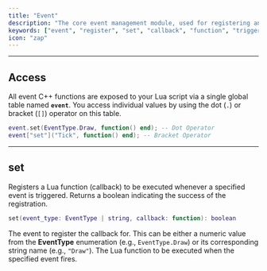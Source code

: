 ```yaml
---
title: "Event"
description: "The core event management module, used for registering and unregistering Lua functions (callbacks) to be executed when specific triggers are fired."
keywords: ["event", "register", "set", "callback", "function", "trigger", "eventtype", "draw", "unload", "module", "api"]
icon: "zap"
---
```


---

## Access

All event C++ functions are exposed to your Lua script via a single global table named **`event`**. You access individual values by using the dot (`.`) or bracket (`[]`) operator on this table.

```lua Event Usage Example
event.set(EventType.Draw, function() end); -- Dot Operator
event["set"]("Tick", function() end); -- Bracket Operator
```

---

## set

Registers a Lua function (callback) to be executed whenever a specified event is triggered. Returns a boolean indicating the success of the registration.

```lua
set(event_type: EventType | string, callback: function): boolean
```

<ParamField path="event_type" type="EventType | string" required>The event to register the callback for. This can be either a numeric value from the **EventType** enumeration (e.g., `EventType.Draw`) or its corresponding string name (e.g., `"Draw"`).</ParamField>
<ParamField path="callback" type="function" required>The Lua function to be executed when the specified event fires.</ParamField>